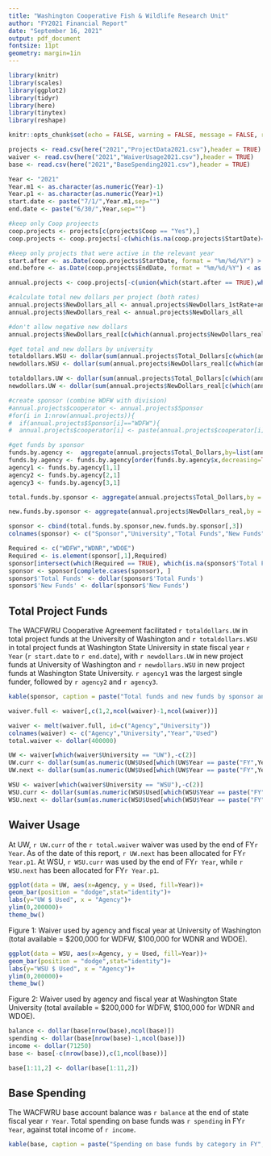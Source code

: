 ```yaml
---
title: "Washington Cooperative Fish & Wildlife Research Unit"
author: "FY2021 Financial Report"
date: "September 16, 2021"
output: pdf_document
fontsize: 11pt
geometry: margin=1in
---
```


```r

library(knitr)
library(scales)
library(ggplot2)
library(tidyr)
library(here)
library(tinytex)
library(reshape)
```

```r
knitr::opts_chunk$set(echo = FALSE, warning = FALSE, message = FALSE, results = 'asis', fig.width = 4, fig.height = 3.5)

projects <- read.csv(here("2021","ProjectData2021.csv"),header = TRUE)
waiver <- read.csv(here("2021","WaiverUsage2021.csv"),header = TRUE)
base <- read.csv(here("2021","BaseSpending2021.csv"),header = TRUE)

Year <- "2021"
Year.m1 <- as.character(as.numeric(Year)-1)
Year.p1 <- as.character(as.numeric(Year)+1)
start.date <- paste("7/1/",Year.m1,sep="")
end.date <- paste("6/30/",Year,sep="")

#keep only Coop projeects 
coop.projects <- projects[c(projects$Coop == "Yes"),]
coop.projects <- coop.projects[-c(which(is.na(coop.projects$StartDate)==TRUE)),]

#keep only projects that were active in the relevant year
start.after <- as.Date(coop.projects$StartDate, format = "%m/%d/%Y") > as.Date(end.date, format = "%m/%d/%Y") 
end.before <- as.Date(coop.projects$EndDate, format = "%m/%d/%Y") < as.Date(start.date, format = "%m/%d/%Y") 

annual.projects <- coop.projects[-c(union(which(start.after == TRUE),which(end.before == TRUE))),]

#calculate total new dollars per project (both rates) 
annual.projects$NewDollars_all <- annual.projects$NewDollars_1stRate+annual.projects$NewDollars_2ndRate
annual.projects$NewDollars_real <- annual.projects$NewDollars_all 

#don't allow negative new dollars 
annual.projects$NewDollars_real[c(which(annual.projects$NewDollars_real<0))]<- 0

#get total and new dollars by university   
totaldollars.WSU <- dollar(sum(annual.projects$Total_Dollars[c(which(annual.projects$PI_1_University == "WSU"))]))
newdollars.WSU <- dollar(sum(annual.projects$NewDollars_real[c(which(annual.projects$PI_1_University == "WSU"))]))

totaldollars.UW <- dollar(sum(annual.projects$Total_Dollars[c(which(annual.projects$PI_1_University == "UW"))]))
newdollars.UW <- dollar(sum(annual.projects$NewDollars_real[c(which(annual.projects$PI_1_University == "UW"))]))

#create sponsor (combine WDFW with division)
#annual.projects$cooperator <- annual.projects$Sponsor
#for(i in 1:nrow(annual.projects)){
#  if(annual.projects$Sponsor[i]=="WDFW"){
#  annual.projects$cooperator[i] <- paste(annual.projects$cooperator[i],annual.projects$Sponsor_Division[i],sep="-")}}

#get funds by sponsor   
funds.by.agency <-  aggregate(annual.projects$Total_Dollars,by=list(annual.projects$Sponsor), FUN = sum)
funds.by.agency <- funds.by.agency[order(funds.by.agency$x,decreasing=TRUE),]
agency1 <- funds.by.agency[1,1]
agency2 <- funds.by.agency[2,1]
agency3 <- funds.by.agency[3,1]

total.funds.by.sponsor <- aggregate(annual.projects$Total_Dollars,by = list(annual.projects$Sponsor,annual.projects$PI_1_University),FUN=sum, drop = FALSE)

new.funds.by.sponsor <- aggregate(annual.projects$NewDollars_real,by = list(annual.projects$Sponsor,annual.projects$PI_1_University),FUN=sum, drop = FALSE)

sponsor <- cbind(total.funds.by.sponsor,new.funds.by.sponsor[,3])
colnames(sponsor) <- c("Sponsor","University","Total Funds","New Funds")

Required <- c("WDFW","WDNR","WDOE")
Required <- is.element(sponsor[,1],Required)
sponsor[intersect(which(Required == TRUE), which(is.na(sponsor$'Total Funds'==TRUE))),c(3,4)] <- 0
sponsor <- sponsor[complete.cases(sponsor), ]
sponsor$'Total Funds' <- dollar(sponsor$'Total Funds')
sponsor$'New Funds' <- dollar(sponsor$'New Funds')

```

## Total Project Funds

The WACFWRU Cooperative Agreement facilitated `r totaldollars.UW` in total project funds at the University of Washington and `r totaldollars.WSU` in total project funds at Washington State University in state fiscal year `r Year` (`r start.date` to `r end.date`), with `r newdollars.UW` in new project funds at University of Washington and `r newdollars.WSU` in new project funds at Washington State University. `r agency1` was the largest single funder, followed by `r agency2` and `r agency3`. 

\vspace{16pt} 

```r

kable(sponsor, caption = paste("Total funds and new funds by sponsor and university in FY", Year, ".", sep=""), align='lcrr')

waiver.full <- waiver[,c(1,2,ncol(waiver)-1,ncol(waiver))]

waiver <- melt(waiver.full, id=c("Agency","University"))
colnames(waiver) <- c("Agency","University","Year","Used")
total.waiver <- dollar(400000)

UW <- waiver[which(waiver$University == "UW"),-c(2)]
UW.curr <- dollar(sum(as.numeric(UW$Used[which(UW$Year == paste("FY",Year,sep=""))])))
UW.next <- dollar(sum(as.numeric(UW$Used[which(UW$Year == paste("FY",Year.p1,sep=""))])))

WSU <- waiver[which(waiver$University == "WSU"),-c(2)]
WSU.curr <- dollar(sum(as.numeric(WSU$Used[which(WSU$Year == paste("FY",Year,sep=""))])))
WSU.next <- dollar(sum(as.numeric(WSU$Used[which(WSU$Year == paste("FY",Year.p1,sep=""))])))

```

\vspace{16pt} 

\newpage

## Waiver Usage

At UW, `r UW.curr` of the `r total.waiver` waiver was used by the end of FY`r Year`. As of the date of this report, `r UW.next` has been allocated for FY`r Year.p1`. At WSU, `r WSU.curr` was used by the end of FY`r Year`, while `r WSU.next` has been allocated for FY`r Year.p1`.

\vspace{16pt} 


```r

ggplot(data = UW, aes(x=Agency, y = Used, fill=Year))+
geom_bar(position = "dodge",stat="identity")+
labs(y="UW $ Used", x = "Agency")+
ylim(0,200000)+
theme_bw()

```


\setlength{\leftskip}{0.5in}

\setlength{\rightskip}{0.5in}

Figure 1: Waiver used by agency and fiscal year at University of Washington (total available = $200,000 for WDFW, $100,000 for WDNR and WDOE).

\setlength{\leftskip}{0in}

\setlength{\rightskip}{0in}

\vspace{24pt} 

```r


ggplot(data = WSU, aes(x=Agency, y = Used, fill=Year))+
geom_bar(position = "dodge",stat="identity")+
labs(y="WSU $ Used", x = "Agency")+
ylim(0,200000)+
theme_bw()

```

\setlength{\leftskip}{0.5in}

\setlength{\rightskip}{0.5in}

Figure 2: Waiver used by agency and fiscal year at Washington State University (total available = $200,000 for WDFW, $100,000 for WDNR and WDOE).

\setlength{\leftskip}{0in}

\setlength{\rightskip}{0in}

\vspace{16pt} 

```r

balance <- dollar(base[nrow(base),ncol(base)])
spending <- dollar(base[nrow(base)-1,ncol(base)])
income <- dollar(71250)
base <- base[-c(nrow(base)),c(1,ncol(base))]

base[1:11,2] <- dollar(base[1:11,2])

```

## Base Spending

The WACFWRU base account balance was `r balance` at the end of state fiscal year `r Year`. Total spending on base funds was `r spending` in FY`r Year`, against total income of `r income`.

\vspace{16pt} 

```r
kable(base, caption = paste("Spending on base funds by category in FY", Year, ".", sep=""), align = "lr")


```
